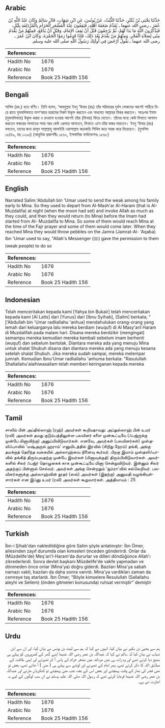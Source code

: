 ## Arabic


<div dir="rtl" lang="ar" style={{fontSize:'larger',backgroundColor:'#f8f9fa',padding:20}}>
حَدَّثَنَا يَحْيَى بْنُ بُكَيْرٍ، حَدَّثَنَا اللَّيْثُ، عَنْ يُونُسَ، عَنِ ابْنِ شِهَابٍ، قَالَ سَالِمٌ وَكَانَ عَبْدُ اللَّهِ بْنُ عُمَرَ ـ رضى الله عنهما ـ يُقَدِّمُ ضَعَفَةَ أَهْلِهِ، فَيَقِفُونَ عِنْدَ الْمَشْعَرِ الْحَرَامِ بِالْمُزْدَلِفَةِ بِلَيْلٍ، فَيَذْكُرُونَ اللَّهَ مَا بَدَا لَهُمْ، ثُمَّ يَرْجِعُونَ قَبْلَ أَنْ يَقِفَ الإِمَامُ، وَقَبْلَ أَنْ يَدْفَعَ، فَمِنْهُمْ مَنْ يَقْدَمُ مِنًى لِصَلاَةِ الْفَجْرِ، وَمِنْهُمْ مَنْ يَقْدَمُ بَعْدَ ذَلِكَ، فَإِذَا قَدِمُوا رَمَوُا الْجَمْرَةَ، وَكَانَ ابْنُ عُمَرَ ـ رضى الله عنهما ـ يَقُولُ أَرْخَصَ فِي أُولَئِكَ رَسُولُ اللَّهِ صلى الله عليه وسلم‏.‏
</div>
<div style={{backgroundColor:'#f8f9fa',padding:20, marginBottom: 10}}><table> <thead> <tr> <th>References:</th> <th></th> </tr> </thead> <tbody><tr><td>Hadith No</td><td>1676</td></tr><tr><td>Arabic No</td><td>1676</td></tr><tr><td>Reference</td><td>Book 25 Hadith 156</td></tr></tbody></table></div>

## Bengali


<div dir="ltr" lang="bn" style={{fontSize:'larger',backgroundColor:'#f8f9fa',padding:20}}>
সালিম (রহ.) হতে বর্ণিত। তিনি বলেন, ‘আবদুল্লাহ ইবনু ‘উমার (রাঃ) তাঁর পরিবারের দুর্বল লোকদের আগেই পাঠিয়ে দিয়ে রাতে মুযদালিফাতে মাশ‘আরে হারামের নিকট উকূফ করতেন এবং সাধ্যমত আল্লাহর যিকর করতেন। অতঃপর ইমাম (মুযদালিফায়) উকূফ করার ও রওয়ানা হওয়ার আগেই তাঁরা (মিনায়) ফিরে যেতেন। তাঁদের মধ্যে কেউ মিনাতে আগমন করতেন ফজরের সালাতের সময় আর কেউ এরপরে আসতেন, মিনাতে এসে তাঁরা কঙ্কর মারতেন। ইবনু ‘উমার (রাঃ) বলতেন, তাদের জন্য রাসূল সাল্লাল্লাহু আলাইহি ওয়াসাল্লাম কড়াকড়ি শিথিল করে সহজ করে দিয়েছেন। (মুসলিম ১৫/৪৯, হাঃ ১২৯৫) (আধুনিক প্রকাশনীঃ ১৫৬২, ইসলামিক ফাউন্ডেশনঃ ১৫৬৮)
</div>
<div style={{backgroundColor:'#f8f9fa',padding:20, marginBottom: 10}}><table> <thead> <tr> <th>References:</th> <th></th> </tr> </thead> <tbody><tr><td>Hadith No</td><td>1676</td></tr><tr><td>Arabic No</td><td>1676</td></tr><tr><td>Reference</td><td>Book 25 Hadith 156</td></tr></tbody></table></div>

## English


<div dir="ltr" lang="en" style={{fontSize:'larger',backgroundColor:'#f8f9fa',padding:20}}>
Narrated Salim:'Abdullah bin 'Umar used to send the weak among his family early to Mina. So they used to depart from Al-Mash'ar Al-Haram (that is Al-Muzdalifa) at night (when the moon had set) and invoke Allah as much as they could, and then they would return (to Mina) before the Imam had started from Al- Muzdalifa to Mina. So some of them would reach Mina at the time of the Fajr prayer and some of them would come later. When they reached Mina they would throw pebbles on the Jamra (Jamrat-Al- 'Aqaba) Ibn 'Umar used to say, "Allah's Messenger (ﷺ) gave the permission to them (weak people) to do so
</div>
<div style={{backgroundColor:'#f8f9fa',padding:20, marginBottom: 10}}><table> <thead> <tr> <th>References:</th> <th></th> </tr> </thead> <tbody><tr><td>Hadith No</td><td>1676</td></tr><tr><td>Arabic No</td><td>1676</td></tr><tr><td>Reference</td><td>Book 25 Hadith 156</td></tr></tbody></table></div>

## Indonesian


<div dir="ltr" lang="id" style={{fontSize:'larger',backgroundColor:'#f8f9fa',padding:20}}>
Telah menceritakan kepada kami [Yahya bin Bukair] telah menceritakan kepada kami [Al Laits] dari [Yunus] dari [Ibnu Syihab], [Salim] berkata; " ['Abdullah bin 'Umar radliallahu 'anhua] mendahulukan orang-orang yang lemah dari keluarganya lalu mereka berdiam (wuquf) di Al Masy'aril Haram di Muzdalifah pada malam hari. Disana mereka berdzikir (mengingat) semampu mereka kemudian mereka kembali sebelum imam berhenti (wuquf) dan sebelum bertolak. Diantara mereka ada yang menuju Mina untuk shalat Shubuh disana dan diantara mereka ada yang menuju kesana setelah shalat Shubuh. Jika mereka sudah sampai, mereka melempar jumrah. Kemudian Ibnu'Umar radliallahu 'anhuma berkata: "Rasulullah Shallallahu'alaihiwasallam telah memberi keringanan kepada mereka
</div>
<div style={{backgroundColor:'#f8f9fa',padding:20, marginBottom: 10}}><table> <thead> <tr> <th>References:</th> <th></th> </tr> </thead> <tbody><tr><td>Hadith No</td><td>1676</td></tr><tr><td>Arabic No</td><td>1676</td></tr><tr><td>Reference</td><td>Book 25 Hadith 156</td></tr></tbody></table></div>

## Tamil


<div dir="ltr" lang="ta" style={{fontSize:'larger',backgroundColor:'#f8f9fa',padding:20}}>
சாலிம் பின் அப்தில்லாஹ் (ரஹ்) அவர்கள் கூறியதாவது: அப்துல்லாஹ் பின் உமர் (ரலி) அவர்கள் தமது குடும்பத்திலுள்ள பலவீனர் களை முன்கூட்டியே (ஃபஜ்ருக்கு முன்பே மினாவிற்கு) அனுப்பிவிடுவார்கள். எனவே, அவர்கள் (பலவீனர்கள்) முஸ்தலிஃபாவில் ‘மஷ்அருல் ஹராம்’ எனுமிடத்தில் இரவில் (சிறிது நேரம்) தங்கி, அங்கு தமக்குத் தெரிந்த வகையில் அல்லாஹ்வை நினைவு கூர்வர். பிறகு இமாம் முஸ்தலிஃபாவில் தங்கித் திரும்புவதற்கு முன்பே இவர்கள் (மினாவுக்குத்) திரும்பிவிடுவார்கள். அவர்களில் சிலர் ஃபஜ்ர் தொழுகைக் காக முன்கூட்டியே மினா சென்றுவிடுவர். இன்னும் சிலர் அதற்குப் பின்னால் செல்வர். அவர்கள் அங்கு சென்றதும் ‘ஜம்ரா’வில் கல்லெறிவர். பலவீனர்களுக்கு அல்லாஹ்வின் தூதர் (ஸல்) அவர்கள் (இதற்கு) அனுமதி வழங்கியுள்ளார்கள் என இப்னு உமர் (ரலி) அவர்கள் கூறுவார்கள். அத்தியாயம் : 25
</div>
<div style={{backgroundColor:'#f8f9fa',padding:20, marginBottom: 10}}><table> <thead> <tr> <th>References:</th> <th></th> </tr> </thead> <tbody><tr><td>Hadith No</td><td>1676</td></tr><tr><td>Arabic No</td><td>1676</td></tr><tr><td>Reference</td><td>Book 25 Hadith 156</td></tr></tbody></table></div>

## Turkish


<div dir="ltr" lang="tr" style={{fontSize:'larger',backgroundColor:'#f8f9fa',padding:20}}>
İbn-i Şihab'dan nakledildiğine göre Salim şöyle anlatmıştır: İbn Ömer, ailesinden zayıf durumda olan kimseleri önceden gönderirdi. Onlar da (Müzdelife'de) Meş'ari'l-Haram'da dururlar ve dilleri döndüğünce Allah'ı zikrederlerdi. Sonra devlet başkanı Müzdelife'de vakfe yapmadan ve dönmeden önce onlar (Mina'ya) doğru giderdi. Bazıları Mina'ya sabah namazı vakti, bazıları da daha sonra varırdı. Mina'ya vardıkları zaman da cemreye taş atarlardı. İbn Ömer, "Böyle kimselere Resulullah (Sallallahu aleyhi ve Sellem) (önden gitmeleri konusunda) ruhsat vermiş­tir" demiştir
</div>
<div style={{backgroundColor:'#f8f9fa',padding:20, marginBottom: 10}}><table> <thead> <tr> <th>References:</th> <th></th> </tr> </thead> <tbody><tr><td>Hadith No</td><td>1676</td></tr><tr><td>Arabic No</td><td>1676</td></tr><tr><td>Reference</td><td>Book 25 Hadith 156</td></tr></tbody></table></div>

## Urdu


<div dir="rtl" lang="ur" style={{fontSize:'larger',backgroundColor:'#f8f9fa',padding:20}}>
ہم سے یحییٰ بن بکیر نے بیان کیا، انہوں نے کہا کہ ہم سے لیث بن یونس نے بیان کیا، اور ان سے ابن شہاب نے بیان کیا کہ سالم نے کہا کہ عبداللہ بن عمر رضی اللہ عنہما اپنے گھر کے کمزوروں کو پہلے ہی بھیج دیا کرتے تھے اور وہ رات ہی میں مزدلفہ میں مشعر حرام کے پاس آ کر ٹھہرتے اور اپنی طاقت کے مطابق اللہ کا ذکر کرتے تھے، پھر امام کے ٹھہرنے اور لوٹنے سے پہلے ہی ( منیٰ ) آ جاتے تھے، بعض تو منیٰ فجر کی نماز کے وقت پہنچتے اور بعض اس کے بعد، جب منیٰ پہنچتے تو کنکریاں مارتے اور عبداللہ بن عمر رضی اللہ عنہما فرمایا کرتے تھے کہ رسول اللہ صلی اللہ علیہ وسلم نے ان سب لوگوں کے لیے یہ اجازت دی ہے۔
</div>
<div style={{backgroundColor:'#f8f9fa',padding:20, marginBottom: 10}}><table> <thead> <tr> <th>References:</th> <th></th> </tr> </thead> <tbody><tr><td>Hadith No</td><td>1676</td></tr><tr><td>Arabic No</td><td>1676</td></tr><tr><td>Reference</td><td>Book 25 Hadith 156</td></tr></tbody></table></div>
